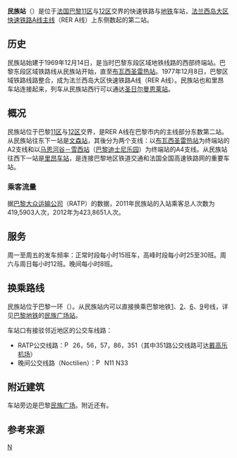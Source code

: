 {{NoteTA |G1=Transport}}
{{他用
|subject=法兰西岛大区快铁A线车站
|other=其他名为“民族站”的车站
|民族站 (消歧义)
|disambig=no
}}
{{Station Infobox
|Station Name=民族站<br />Gare de Nation
|Image       =Ligne-A-Nation-2.jpg
|ImageTitle  = 民族站 
|Linecolor1 = #FF2D2D
|Number      =
|Location    =[[巴黎市|巴黎市]][[巴黎十一区|11区]]与[[巴黎十二区|12区]]交界
|Coord       =
|Line        =  [[File:RER.svg|20x20px]][[File:Paris_RER_A_icon.svg|20x20px]] 
|Platform    = 2侧式站台 
|Exit        =
|Time        =1969年12月14日
|Time First  =
|Time Last   =
}}
'''民族站'''（{{lang-fr|Gare de Nation}}）是位于[[法国|法国]][[巴黎|巴黎]][[巴黎十一区|11区]]与[[巴黎十二区|12区]]交界的快速铁路与[[巴黎地铁|地铁]]车站，[[大区快铁A线|法兰西岛大区快速铁路A线主线]]（RER A线）上东侧数起的第二站。

==历史==
民族站始建于1969年12月14日，是当时巴黎东段区域地铁线路的西部终端站。巴黎东段区域铁路线从民族站开始，直至[[布瓦西圣雷热站|布瓦西圣雷热站]]。1977年12月8日，巴黎区域铁路线路整合，成为法兰西岛大区快速铁路A线（RER A线）。民族站也和里昂车站连接起来，列车从民族站西行可以通达[[圣日尔曼恩莱站|圣日尔曼恩莱站]]。

==概况==
民族站位于巴黎[[巴黎十一区|11区]]与[[巴黎十二区|12区]]交界，是RER A线在巴黎市内的主线部分东数第二站。从民族站往东下一站是[[文森站|文森站]]，其後分为两个支线：以[[布瓦西圣雷热站|布瓦西圣雷热站]]为终端站的A2支线和以[[马恩河谷－雪西站|马恩河谷－雪西站]]（[[巴黎迪士尼乐园|巴黎迪士尼乐园]]）为终端站的A4支线。从民族站往西下一站是[[里昂车站|里昂车站]]，是连接巴黎地区铁道交通和法国全国高速铁路网的重要车站。

===乘客流量===
据[[巴黎大众运输公司|巴黎大众运输公司]]（RATP）的数据，2011年民族站的入站乘客总人次数为419,5903人次{{r|data11}}，2012年为423,8651人次{{r|data12}}。

==服务== 
周一至周五的发车频率：正常时段每小时15班车，高峰时段每小时25至30班。周六与周日每小时12班。晚间每小时8班。
==换乘路线==
民族站位于巴黎一环（{{lang|fr|zone 1}}）。从民族站内可以直接换乘巴黎地铁[[巴黎地铁1号线|1]]、[[巴黎地铁2号线|2]]、[[巴黎地铁6号线|6]]、[[巴黎地铁9号线|9]]号线，详见[[巴黎地铁|巴黎地铁]]的[[民族广场站_(巴黎地铁)|民族广场站]]。

车站口有接驳邻近地区的公交车线路：
*RATP公交线路：[[File:Paris_Bus_icon.svg|15px]]  26，56，57，86，351（其中351路公交线路可达[[戴高乐机场|戴高乐机场]]）
*晚间公交线路（Noctilien）：[[File:Paris_logo_noctilien_jms.svg|15px]] N11 N33

==附近建筑==
车站旁边是巴黎[[民族广场_(巴黎)|民族广场]]。附近还有{{link-fr|留尼旺岛广场|Place de l'Île-de-la-Réunion}}。

==参考来源==
{{commons category|Gare de Nation}}  
{{reflist|refs=
<ref name="data11">{{fr}}{{cite web | url=http://data.iledefrance.fr/explore/dataset/ratp_-_trafic_annuel_entrant_par_station_2011/?tab=table&refine.reseau=RER&start=20 | title=TRAFIC ANNUEL ENTRANT PAR STATION (2011) | publisher=法兰西岛大区数据发布平台（http://data.iledefrance.fr） | accessdate=2014年3月30日 | deadurl=yes | archiveurl=https://web.archive.org/web/20140330220614/http://data.iledefrance.fr/explore/dataset/ratp_-_trafic_annuel_entrant_par_station_2011/?tab=table&refine.reseau=RER&start=20 | archivedate=2014年3月30日 }}</ref>
<ref name="data12">{{fr}}{{cite web
 |url=http://data.ratp.fr/fr/les-donnees/fiche-de-jeu-de-donnees/dataset/trafic-annuel-entrant-par-station-2011.html 
 |title=TRAFIC ANNUEL ENTRANT PAR STATION (2012) 
 |publisher=RATP公司数据发布中心（http://data.ratp.fr） 
 |date=2013年11月29日 
 |accessdate=2014年3月30日 
 |deadurl=yes 
 |archiveurl=https://web.archive.org/web/20140718193327/http://data.ratp.fr/fr/les-donnees/fiche-de-jeu-de-donnees/dataset/trafic-annuel-entrant-par-station-2011.html 
 |archivedate=2014年7月18日 
}}</ref>
}}

{{start rail box|RER}}
{{s-inop|[[里昂车站|里昂车站]]|}}
{{s-line|[[File:RER.svg|20x20px]][[File:Paris_RER_A_icon.svg|20x20px]]||red}}
{{s-inop|[[万塞讷站|万塞讷站]]|}}
{{End box}}

{{coord|48|50|51|N|2|26|01|E|type:railwaystation_region:FR|display=title}}

{{RER A}}
[[Category:法蘭西島大區快鐵車站|N]]